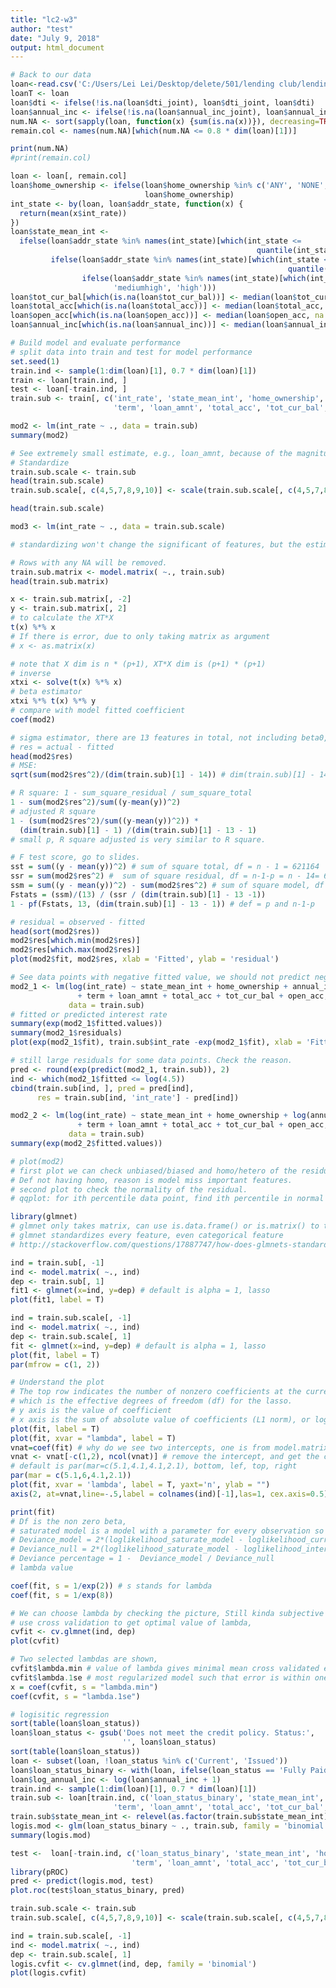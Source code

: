 ```yaml
---
title: "lc2-w3"
author: "test"
date: "July 9, 2018"
output: html_document
---
```

```r
# Back to our data
loan<-read.csv('C:/Users/Lei Lei/Desktop/delete/501/lending club/lending-club-loan-data/loan.csv',stringsAsFactors = FALSE)
loanT <- loan
loan$dti <- ifelse(!is.na(loan$dti_joint), loan$dti_joint, loan$dti)
loan$annual_inc <- ifelse(!is.na(loan$annual_inc_joint), loan$annual_inc_joint, loan$annual_inc)
num.NA <- sort(sapply(loan, function(x) {sum(is.na(x))}), decreasing=TRUE)
remain.col <- names(num.NA)[which(num.NA <= 0.8 * dim(loan)[1])]


```

```r
print(num.NA)
#print(remain.col)
```

```r
loan <- loan[, remain.col]
loan$home_ownership <- ifelse(loan$home_ownership %in% c('ANY', 'NONE', 'OTHER'), 'OTHER',
                              loan$home_ownership)
int_state <- by(loan, loan$addr_state, function(x) {
  return(mean(x$int_rate))
})
loan$state_mean_int <-
  ifelse(loan$addr_state %in% names(int_state)[which(int_state <=
                                                       quantile(int_state, 0.25))], 'low',
         ifelse(loan$addr_state %in% names(int_state)[which(int_state <=
                                                              quantile(int_state, 0.5))],'lowmedium',
                ifelse(loan$addr_state %in% names(int_state)[which(int_state <= quantile(int_state, 0.75))], 
                       'mediumhigh', 'high')))
loan$tot_cur_bal[which(is.na(loan$tot_cur_bal))] <- median(loan$tot_cur_bal, na.rm = T)
loan$total_acc[which(is.na(loan$total_acc))] <- median(loan$total_acc, na.rm = T)
loan$open_acc[which(is.na(loan$open_acc))] <- median(loan$open_acc, na.rm = T)
loan$annual_inc[which(is.na(loan$annual_inc))] <- median(loan$annual_inc, na.rm = T)
```

```r
# Build model and evaluate performance
# split data into train and test for model performance
set.seed(1)
train.ind <- sample(1:dim(loan)[1], 0.7 * dim(loan)[1])
train <- loan[train.ind, ]
test <- loan[-train.ind, ]
train.sub <- train[, c('int_rate', 'state_mean_int', 'home_ownership', 'annual_inc', 'dti',
                       'term', 'loan_amnt', 'total_acc', 'tot_cur_bal', 'open_acc')]

mod2 <- lm(int_rate ~ ., data = train.sub)
summary(mod2)
```

```r
# See extremely small estimate, e.g., loan_amnt, because of the magnitude, to compare the relative importance of features
# Standardize
train.sub.scale <- train.sub
head(train.sub.scale)
train.sub.scale[, c(4,5,7,8,9,10)] <- scale(train.sub.scale[, c(4,5,7,8,9,10)])

head(train.sub.scale)

mod3 <- lm(int_rate ~ ., data = train.sub.scale)

# standardizing won't change the significant of features, but the estimate will change.
```

```r
# Rows with any NA will be removed.
train.sub.matrix <- model.matrix( ~., train.sub)
head(train.sub.matrix)
```

```r
x <- train.sub.matrix[, -2]
y <- train.sub.matrix[, 2]
# to calculate the XT*X
t(x) %*% x
# If there is error, due to only taking matrix as argument
# x <- as.matrix(x)
```

```r
# note that X dim is n * (p+1), XT*X dim is (p+1) * (p+1)
# inverse
xtxi <- solve(t(x) %*% x)
# beta estimator
xtxi %*% t(x) %*% y
# compare with model fitted coefficient
coef(mod2)
```

```r
# sigma estimator, there are 13 features in total, not including beta0, 
# res = actual - fitted
head(mod2$res)
# MSE:
sqrt(sum(mod2$res^2)/(dim(train.sub)[1] - 14)) # dim(train.sub)[1] - 14 = 621151 degree of freedom

```

```r
# R square: 1 - sum_square_residual / sum_square_total
1 - sum(mod2$res^2)/sum((y-mean(y))^2)
# adjusted R square
1 - (sum(mod2$res^2)/sum((y-mean(y))^2)) * 
  (dim(train.sub)[1] - 1) /(dim(train.sub)[1] - 13 - 1)
# small p, R square adjusted is very similar to R square.
```

```r
# F test score, go to slides.
sst = sum((y - mean(y))^2) # sum of square total, df = n - 1 = 621164
ssr = sum(mod2$res^2) #  sum of square residual, df = n-1-p = n - 14= 621151
ssm = sum((y - mean(y))^2) - sum(mod2$res^2) # sum of square model, df = 13
Fstats = (ssm)/(13) / (ssr / (dim(train.sub)[1] - 13 -1))
1 - pf(Fstats, 13, (dim(train.sub)[1] - 13 - 1)) # def = p and n-1-p
```

```r
# residual = observed - fitted
head(sort(mod2$res))
mod2$res[which.min(mod2$res)]
mod2$res[which.max(mod2$res)]
plot(mod2$fit, mod2$res, xlab = 'Fitted', ylab = 'residual')
```

```r
# See data points with negative fitted value, we should not predict negative interest rate
mod2_1 <- lm(log(int_rate) ~ state_mean_int + home_ownership + annual_inc + dti +
               + term + loan_amnt + total_acc + tot_cur_bal + open_acc,
             data = train.sub)
# fitted or predicted interest rate
summary(exp(mod2_1$fitted.values))
summary(mod2_1$residuals)
plot(exp(mod2_1$fit), train.sub$int_rate -exp(mod2_1$fit), xlab = 'Fitted', ylab = 'residual')
```

```r
# still large residuals for some data points. Check the reason.
pred <- round(exp(predict(mod2_1, train.sub)), 2)
ind <- which(mod2_1$fitted <= log(4.5))
cbind(train.sub[ind, ], pred = pred[ind], 
      res = train.sub[ind, 'int_rate'] - pred[ind])

mod2_2 <- lm(log(int_rate) ~ state_mean_int + home_ownership + log(annual_inc) + dti +
               + term + loan_amnt + total_acc + tot_cur_bal + open_acc,
             data = train.sub)
summary(exp(mod2_2$fitted.values))
```

```r
# plot(mod2)
# first plot we can check unbiased/biased and homo/hetero of the residual
# Def not having homo, reason is model miss important features.
# second plot to check the normality of the residual. 
# qqplot: for ith percentile data point, find ith percentile in normal distribution.

library(glmnet)
# glmnet only takes matrix, can use is.data.frame() or is.matrix() to test
# glmnet standardizes every feature, even categorical feature
# http://stackoverflow.com/questions/17887747/how-does-glmnets-standardize-argument-handle-dummy-variables

ind = train.sub[, -1]
ind <- model.matrix( ~., ind)
dep <- train.sub[, 1]
fit1 <- glmnet(x=ind, y=dep) # default is alpha = 1, lasso
plot(fit1, label = T)
```

```r
ind = train.sub.scale[, -1]
ind <- model.matrix( ~., ind)
dep <- train.sub.scale[, 1]
fit <- glmnet(x=ind, y=dep) # default is alpha = 1, lasso
plot(fit, label = T)
par(mfrow = c(1, 2))
```

```r
# Understand the plot
# The top row indicates the number of nonzero coefficients at the current ??,
# which is the effective degrees of freedom (df) for the lasso.
# y axis is the value of coefficient
# x axis is the sum of absolute value of coefficients (L1 norm), or log(lambda)
plot(fit, label = T)
plot(fit, xvar = "lambda", label = T)
vnat=coef(fit) # why do we see two intercepts, one is from model.matrix, one is default added in glmnet
vnat <- vnat[-c(1,2), ncol(vnat)] # remove the intercept, and get the coefficients at the end of the path
# default is par(mar=c(5.1,4.1,4.1,2.1), bottom, lef, top, right
par(mar = c(5.1,6,4.1,2.1))
plot(fit, xvar = 'lambda', label = T, yaxt='n', ylab = "")
axis(2, at=vnat,line=-.5,label = colnames(ind)[-1],las=1, cex.axis=0.5)
```

```r
print(fit)
# Df is the non zero beta, 
# saturated model is a model with a parameter for every observation so that the data are fitted exactly.
# Deviance_model = 2*(loglikelihood_saturate_model - loglikelihood_current_model)
# Deviance_null = 2*(loglikelihood_saturate_model - loglikelihood_intercept_only_model)
# Deviance percentage = 1 -  Deviance_model / Deviance_null
# lambda value

coef(fit, s = 1/exp(2)) # s stands for lambda
coef(fit, s = 1/exp(8))
```

```r
# We can choose lambda by checking the picture, Still kinda subjective
# use cross validation to get optimal value of lambda, 
cvfit <- cv.glmnet(ind, dep)
plot(cvfit)
```

```r
# Two selected lambdas are shown, 
cvfit$lambda.min # value of lambda gives minimal mean cross validated error
cvfit$lambda.1se # most regularized model such that error is within one std err of the minimum
x = coef(cvfit, s = "lambda.min")
coef(cvfit, s = "lambda.1se")

```

```r
# logisitic regression
sort(table(loan$loan_status))
loan$loan_status <- gsub('Does not meet the credit policy. Status:',
                         '', loan$loan_status)
sort(table(loan$loan_status))
loan <- subset(loan, !loan_status %in% c('Current', 'Issued'))
loan$loan_status_binary <- with(loan, ifelse(loan_status == 'Fully Paid', 1, 0))
loan$log_annual_inc <- log(loan$annual_inc + 1)
train.ind <- sample(1:dim(loan)[1], 0.7 * dim(loan)[1])
train.sub <- loan[train.ind, c('loan_status_binary', 'state_mean_int', 'home_ownership', 'log_annual_inc', 'dti',
                       'term', 'loan_amnt', 'total_acc', 'tot_cur_bal', 'open_acc')]
train.sub$state_mean_int <- relevel(as.factor(train.sub$state_mean_int), ref = 'low')
logis.mod <- glm(loan_status_binary ~ ., train.sub, family = 'binomial')
summary(logis.mod)
```

```r
test <-  loan[-train.ind, c('loan_status_binary', 'state_mean_int', 'home_ownership', 'log_annual_inc', 'dti',
                           'term', 'loan_amnt', 'total_acc', 'tot_cur_bal', 'open_acc')]
library(pROC)
pred <- predict(logis.mod, test)
plot.roc(test$loan_status_binary, pred)

train.sub.scale <- train.sub
train.sub.scale[, c(4,5,7,8,9,10)] <- scale(train.sub.scale[, c(4,5,7,8,9,10)])

ind = train.sub.scale[, -1]
ind <- model.matrix( ~., ind)
dep <- train.sub.scale[, 1]
logis.cvfit <- cv.glmnet(ind, dep, family = 'binomial')
plot(logis.cvfit)
```


